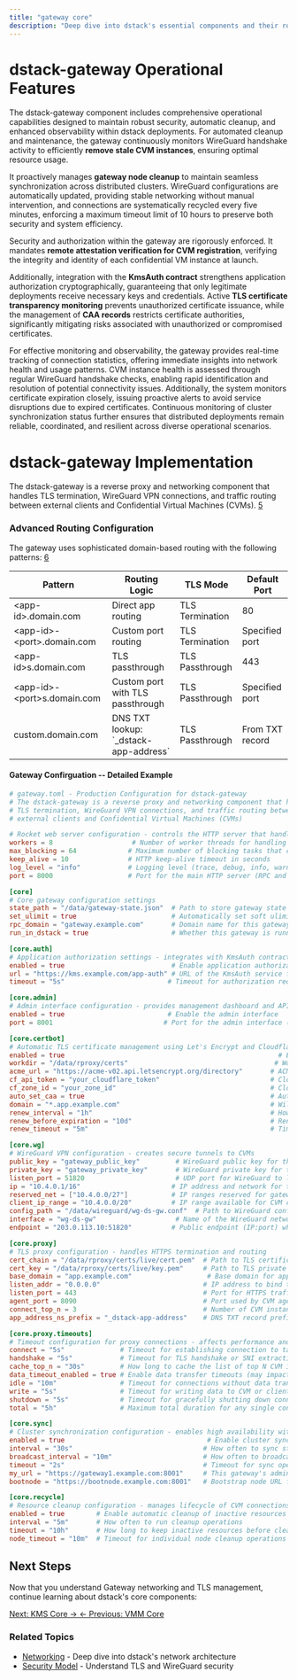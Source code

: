 ```yaml
---
title: "gateway core"
description: "Deep dive into dstack's essential components and their roles"
---
```



# dstack-gateway Operational Features  
  
The dstack-gateway component includes comprehensive operational capabilities designed to maintain robust security, automatic cleanup, and enhanced observability within dstack deployments. For automated cleanup and maintenance, the gateway continuously monitors WireGuard handshake activity to efficiently **remove stale CVM instances**, ensuring optimal resource usage.

It proactively manages **gateway node cleanup** to maintain seamless synchronization across distributed clusters. WireGuard configurations are automatically updated, providing stable networking without manual intervention, and connections are systematically recycled every five minutes, enforcing a maximum timeout limit of 10 hours to preserve both security and system efficiency. 
  
Security and authorization within the gateway are rigorously enforced. It mandates **remote attestation verification for CVM registration**, verifying the integrity and identity of each confidential VM instance at launch.

Additionally, integration with the **KmsAuth contract** strengthens application authorization cryptographically, guaranteeing that only legitimate deployments receive necessary keys and credentials. Active **TLS certificate transparency monitoring** prevents unauthorized certificate issuance, while the management of **CAA records** restricts certificate authorities, significantly mitigating risks associated with unauthorized or compromised certificates.
  
For effective monitoring and observability, the gateway provides real-time tracking of connection statistics, offering immediate insights into network health and usage patterns. CVM instance health is assessed through regular WireGuard handshake checks, enabling rapid identification and resolution of potential connectivity issues. Additionally, the system monitors certificate expiration closely, issuing proactive alerts to avoid service disruptions due to expired certificates. Continuous monitoring of cluster synchronization status further ensures that distributed deployments remain reliable, coordinated, and resilient across diverse operational scenarios.


# dstack-gateway Implementation

The dstack-gateway is a reverse proxy and networking component that handles TLS termination, WireGuard VPN connections, and traffic routing between external clients and Confidential Virtual Machines (CVMs). [5](#0-4) 


### Advanced Routing Configuration

The gateway uses sophisticated domain-based routing with the following patterns: [6](#0-5) 

<table className="w-full my-4">
  <thead>
    <tr className="bg-gray-100">
      <th className="p-3 text-left">Pattern</th>
      <th className="p-3 text-left">Routing Logic</th>
      <th className="p-3 text-left">TLS Mode</th>
      <th className="p-3 text-left">Default Port</th>
    </tr>
  </thead>
  <tbody>
    <tr>
      <td className="p-3 font-mono">&lt;app-id&gt;.domain.com</td>
      <td className="p-3">Direct app routing</td>
      <td className="p-3">TLS Termination</td>
      <td className="p-3">80</td>
    </tr>
    <tr className="bg-gray-50">
      <td className="p-3 font-mono">&lt;app-id&gt;-&lt;port&gt;.domain.com</td>
      <td className="p-3">Custom port routing</td>
      <td className="p-3">TLS Termination</td>
      <td className="p-3">Specified port</td>
    </tr>
    <tr>
      <td className="p-3 font-mono">&lt;app-id&gt;s.domain.com</td>
      <td className="p-3">TLS passthrough</td>
      <td className="p-3">TLS Passthrough</td>
      <td className="p-3">443</td>
    </tr>
    <tr className="bg-gray-50">
      <td className="p-3 font-mono">&lt;app-id&gt;-&lt;port&gt;s.domain.com</td>
      <td className="p-3">Custom port with TLS passthrough</td>
      <td className="p-3">TLS Passthrough</td>
      <td className="p-3">Specified port</td>
    </tr>
    <tr>
      <td className="p-3 font-mono">custom.domain.com</td>
      <td className="p-3">DNS TXT lookup: `_dstack-app-address`</td>
      <td className="p-3">TLS Passthrough</td>
      <td className="p-3">From TXT record</td>
    </tr>
  </tbody>
</table>

#### Gateway Confirguation -- Detailed Example
```toml
# gateway.toml - Production Configuration for dstack-gateway
# The dstack-gateway is a reverse proxy and networking component that handles
# TLS termination, WireGuard VPN connections, and traffic routing between
# external clients and Confidential Virtual Machines (CVMs)

# Rocket web server configuration - controls the HTTP server that handles requests
workers = 8                    # Number of worker threads for handling HTTP requests
max_blocking = 64             # Maximum number of blocking tasks that can run concurrently
keep_alive = 10               # HTTP keep-alive timeout in seconds
log_level = "info"            # Logging level (trace, debug, info, warn, error)
port = 8000                   # Port for the main HTTP server (RPC and management interface)

[core]
# Core gateway configuration settings
state_path = "/data/gateway-state.json"  # Path to store gateway state and CVM registrations
set_ulimit = true                        # Automatically set soft ulimit to hard ulimit for file descriptors
rpc_domain = "gateway.example.com"       # Domain name for this gateway instance (used for RPC communication)
run_in_dstack = true                     # Whether this gateway is running as a dstack application in a CVM

[core.auth]
# Application authorization settings - integrates with KmsAuth contract
enabled = true                           # Enable application authorization checks
url = "https://kms.example.com/app-auth" # URL of the KmsAuth service for verifying app permissions
timeout = "5s"                          # Timeout for authorization requests

[core.admin]
# Admin interface configuration - provides management dashboard and API
enabled = true                          # Enable the admin interface
port = 8001                            # Port for the admin interface (separate from main port)

[core.certbot]
# Automatic TLS certificate management using Let's Encrypt and Cloudflare DNS
enabled = true                                                      # Enable automatic certificate management
workdir = "/data/rproxy/certs"                                     # Working directory for certificate storage
acme_url = "https://acme-v02.api.letsencrypt.org/directory"       # ACME server URL (production Let's Encrypt)
cf_api_token = "your_cloudflare_token"                            # Cloudflare API token for DNS-01 challenges
cf_zone_id = "your_zone_id"                                       # Cloudflare zone ID for the domain
auto_set_caa = true                                               # Automatically set CAA DNS records to restrict certificate issuance
domain = "*.app.example.com"                                      # Wildcard domain for certificate issuance
renew_interval = "1h"                                             # How often to check for certificate renewal
renew_before_expiration = "10d"                                   # Renew certificates this many days before expiration
renew_timeout = "5m"                                              # Timeout for certificate renewal operations

[core.wg]
# WireGuard VPN configuration - creates secure tunnels to CVMs
public_key = "gateway_public_key"         # WireGuard public key for this gateway
private_key = "gateway_private_key"       # WireGuard private key for this gateway
listen_port = 51820                       # UDP port for WireGuard to listen on
ip = "10.4.0.1/16"                       # IP address and network for this gateway in the VPN
reserved_net = ["10.4.0.0/27"]           # IP ranges reserved for gateway infrastructure (gateway IP must be in this range)
client_ip_range = "10.4.0.0/20"          # IP range available for CVM clients (must be within the main network)
config_path = "/data/wireguard/wg-ds-gw.conf"  # Path to WireGuard configuration file
interface = "wg-ds-gw"                    # Name of the WireGuard network interface
endpoint = "203.0.113.10:51820"          # Public endpoint (IP:port) where this gateway can be reached

[core.proxy]
# TLS proxy configuration - handles HTTPS termination and routing
cert_chain = "/data/rproxy/certs/live/cert.pem"  # Path to TLS certificate chain file
cert_key = "/data/rproxy/certs/live/key.pem"     # Path to TLS private key file
base_domain = "app.example.com"                   # Base domain for application routing (apps accessible as <app-id>.app.example.com)
listen_addr = "0.0.0.0"                          # IP address to bind the HTTPS proxy to
listen_port = 443                                # Port for HTTPS traffic (standard HTTPS port)
agent_port = 8090                                # Port used by CVM agents for communication
connect_top_n = 3                                # Number of CVM instances to try connecting to (for load balancing)
app_address_ns_prefix = "_dstack-app-address"    # DNS TXT record prefix for service discovery

[core.proxy.timeouts]
# Timeout configuration for proxy connections - affects performance and reliability
connect = "5s"              # Timeout for establishing connection to target CVM
handshake = "5s"            # Timeout for TLS handshake or SNI extraction
cache_top_n = "30s"         # How long to cache the list of top N CVM instances
data_timeout_enabled = true # Enable data transfer timeouts (may impact performance if disabled)
idle = "10m"                # Timeout for connections without data transfer
write = "5s"                # Timeout for writing data to CVM or client
shutdown = "5s"             # Timeout for gracefully shutting down connections
total = "5h"                # Maximum total duration for any single connection

[core.sync]
# Cluster synchronization configuration - enables high availability with multiple gateways
enabled = true                                    # Enable cluster synchronization
interval = "30s"                                 # How often to sync state with other gateways
broadcast_interval = "10m"                       # How often to broadcast full state to cluster
timeout = "2s"                                   # Timeout for sync operations
my_url = "https://gateway1.example.com:8001"     # This gateway's admin URL for cluster communication
bootnode = "https://bootnode.example.com:8001"   # Bootstrap node URL for joining the cluster

[core.recycle]
# Resource cleanup configuration - manages lifecycle of CVM connections
enabled = true        # Enable automatic cleanup of inactive resources
interval = "5m"       # How often to run cleanup operations
timeout = "10h"       # How long to keep inactive resources before cleanup
node_timeout = "10m"  # Timeout for individual node cleanup operations
```





## Next Steps

Now that you understand Gateway networking and TLS management, continue learning about dstack's core components:

<div className="mt-8 flex gap-4">
  <a href="/docs/concepts/core-kms" className="bg-blue-600 text-white px-6 py-3 rounded-lg hover:bg-blue-700">
    Next: KMS Core →
  </a>
  <a href="/docs/concepts/core-vmm" className="bg-gray-200 text-gray-800 px-6 py-3 rounded-lg hover:bg-gray-300">
    ← Previous: VMM Core
  </a>
</div>

### Related Topics
- [Networking](/docs/concepts/networking) - Deep dive into dstack's network architecture
- [Security Model](/docs/concepts/security-model) - Understand TLS and WireGuard security